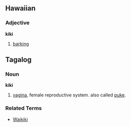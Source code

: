 ==Hawaiian==
===Adjective===
'''kiki'''

# [[barking]]

==Tagalog==
===Noun===
'''kiki'''

# [[vagina]], female reproductive system. also called [[puke]].

===Related Terms===
*[[Waikiki]]